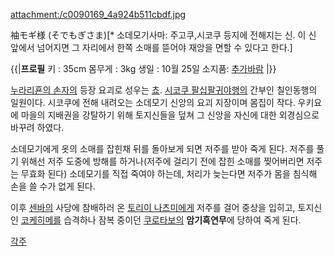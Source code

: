 attachment:/c0090169_4a924b511cbdf.jpg

袖モギ様 (そでもぎさま)[* 소데모기사마: 주고쿠,시코쿠 등지에 전해지는 신. 이 신 앞에서 넘어지면 그 자리에서 한쪽 소매를 뜯어야 재앙을 면할 수 있다고 한다.]

{{|'''프로필'''
키 : 35cm
몸무게 : 3kg
생일 : 10월 25일
소지품: [[추가바람]]
|}}

[[누라리횬의 손자]]의 등장 요괴로 성우는 [[쵸]]. [[시코쿠 팔십팔귀야행]]의 간부인 칠인동행의 일원이다. 시코쿠에 전해 내려오는 소데모기 신앙의 요괴 지장이며 몸집이 작다. 우키요에 마을의 지배권을 강탈하기 위해 토지신들을 덮쳐 그 신앙을 자신에 대한 외경심으로 바꾸려 하였다.

소데모기에게 옷의 소매를 잡힌채 뒤를 돌아보게 되면 저주를 받아 죽게 된다. 저주를 풀기 위해선 저주 도중에 방해를 하거나(저주에 걸리기 전에 잡힌 소매를 찢어버리면 저주는 무효화 된다) 소데모기를 직접 죽여야 하는데, 처리가 늦는다면 저주가 몸을 침식해 손을 쓸 수가 없게 된다.

이후 [[센바]]의 사당에 참배하러 온 [[토리이 나츠미]]에게 저주를 걸어 중상을 입히고, 토지신인 [[코케히메]]를 습격하나 잠복 중이던 [[쿠로타보]]의 '''암기흑연무'''에 당하여 죽게 된다.

[[각주]]
